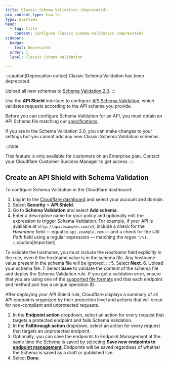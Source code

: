 ```yaml
---
title: Classic Schema Validation (deprecated)
pcx_content_type: how-to
type: overview
head:
  - tag: title
    content: Configure Classic Schema Validation (deprecated)
sidebar:
  badge:
    text: Deprecated
  order: 1
  label: Classic Schema Validation 

---
```



:::caution[Deprecation notice]
Classic Schema Validation has been deprecated. 

Upload all new schemas to [Schema Validation 2.0](/api-shield/security/schema-validation/). 
:::

Use the **API Shield** interface to configure [API Schema Validation](/api-shield/security/schema-validation/), which validates requests according to the <GlossaryTooltip term="API schema">API schema</GlossaryTooltip> you provide.

Before you can configure Schema Validation for an API, you must obtain an API Schema file matching our [specifications](/api-shield/security/schema-validation/#specifications).

If you are in the Schema Validation 2.0, you can make changes to your settings but you cannot add any new Classic Schema Validation schemas.

:::note

This feature is only available for customers on an Enterprise plan. Contact your Cloudflare Customer Success Manager to get access. 
:::

## Create an API Shield with Schema Validation

To configure Schema Validation in the Cloudflare dashboard:

1. Log in to the [Cloudflare dashboard](https://dash.cloudflare.com) and select your account and domain.
2. Select **Security** > **API Shield**.
3. Go to **Schema Validation** and select **Add schema**.
4. Enter a descriptive name for your policy and optionally edit the expression to trigger Schema Validation. For example, if your API is available at `http://api.example.com/v1`, include a check for the *Hostname* field — equal to `api.example.com` — and a check for the *URI Path* field using a regular expression — matching the regex `^/v1`.
:::caution[Important]

To validate the hostname, you must include the *Hostname* field explicitly in the rule, even if the hostname value is in the schema file. Any hostname value present in the schema file will be ignored. 
:::
5. Select **Next**.
6. Upload your schema file.
7. Select **Save** to validate the content of the schema file and deploy the Schema Validation rule. If you get a validation error, ensure that you are using one of the [supported file formats](/api-shield/security/schema-validation/#specifications) and that each endpoint and method pair has a unique operation ID.

After deploying your API Shield rule, Cloudflare displays a summary of all <GlossaryTooltip term="API endpoint">API endpoints</GlossaryTooltip> organized by their protection level and actions that will occur for non-compliant and unprotected requests.

1. In the **Endpoint action** dropdown, select an action for every request that targets a protected endpoint and fails Schema Validation.
2. In the **Fallthrough action** dropdown, select an action for every request that targets an unprotected endpoint.
3. Optionally, you can save the endpoints to Endpoint Management at the same time the Schema is saved by selecting **Save new endpoints to [endpoint management](/api-shield/management-and-monitoring/)**. Endpoints will be saved regardless of whether the Schema is saved as a draft or published live.
4. Select **Done**.
